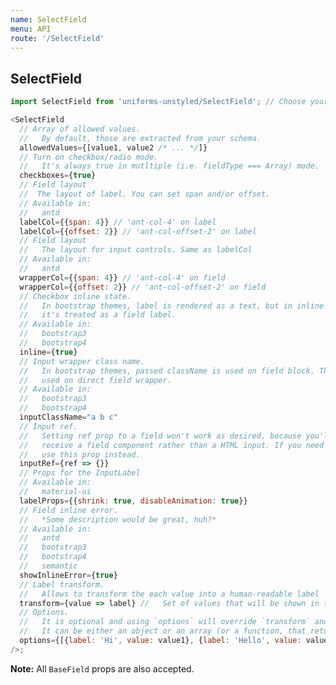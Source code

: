 ```yaml
---
name: SelectField
menu: API
route: '/SelectField'
---
```


## SelectField

```js
import SelectField from 'uniforms-unstyled/SelectField'; // Choose your theme package.

<SelectField
  // Array of allowed values.
  //   By default, those are extracted from your schema.
  allowedValues={[value1, value2 /* ... */]}
  // Turn on checkbox/radio mode.
  //   It's always true in mutltiple (i.e. fieldType === Array) mode.
  checkboxes={true}
  // Field layout
  //  The layout of label. You can set span and/or offset.
  // Available in:
  //   antd
  labelCol={{span: 4}} // 'ant-col-4' on label
  labelCol={{offset: 2}} // 'ant-col-offset-2' on label
  // Field layout
  //   The layout for input controls. Same as labelCol
  // Available in:
  //   antd
  wrapperCol={{span: 4}} // 'ant-col-4' on field
  wrapperCol={{offset: 2}} // 'ant-col-offset-2' on field
  // Checkbox inline state.
  //   In bootstrap themes, label is rendered as a text, but in inline mode,
  //   it's treated as a field label.
  // Available in:
  //   bootstrap3
  //   bootstrap4
  inline={true}
  // Input wrapper class name.
  //   In bootstrap themes, passed className is used on field block. This is
  //   used on direct field wrapper.
  // Available in:
  //   bootstrap3
  //   bootstrap4
  inputClassName="a b c"
  // Input ref.
  //   Setting ref prop to a field won't work as desired, because you'll
  //   receive a field component rather than a HTML input. If you need an input ref,
  //   use this prop instead.
  inputRef={ref => {}}
  // Props for the InputLabel
  // Available in:
  //   material-ui
  labelProps={{shrink: true, disableAnimation: true}}
  // Field inline error.
  //   *Some description would be great, huh?*
  // Available in:
  //   antd
  //   bootstrap3
  //   bootstrap4
  //   semantic
  showInlineError={true}
  // Label transform.
  //   Allows to transform the each value into a human-readable label
  transform={value => label} //   Set of values that will be shown in the select.
  // Options.
  //   It is optional and using `options` will override `transform` and `allowedValues`.
  //   It can be either an object or an array (or a function, that returns it).
  options={[{label: 'Hi', value: value1}, {label: 'Hello', value: value1} /* ... */]}
/>;
```

**Note:** All `BaseField` props are also accepted.
